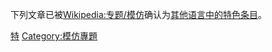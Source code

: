{{翻譯相關維護}}

下列文章已被[[Wikipedia:专题/模仿|Wikipedia:专题/模仿]]确认为[[Wikipedia:其他语言的维基百科特色条目|其他语言中的特色条目]]。

[[Category:维基百科翻译维护|特]]
[[Category:模仿專題|Category:模仿專題]]